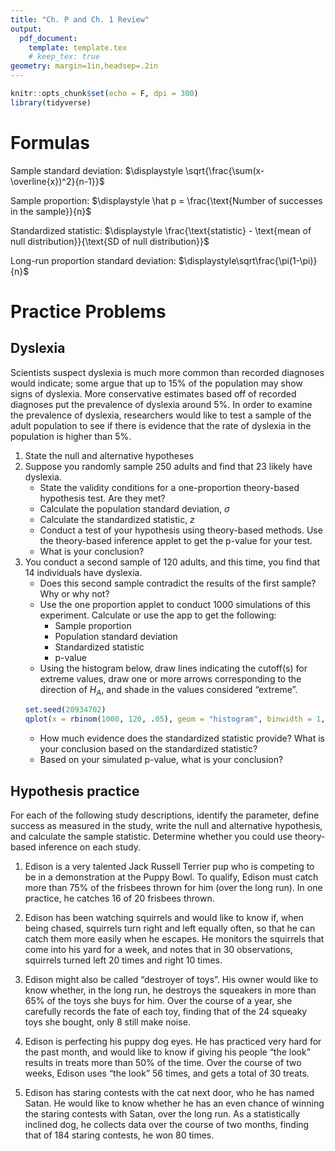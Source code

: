 ```yaml
---
title: "Ch. P and Ch. 1 Review"
output: 
  pdf_document:
    template: template.tex
    # keep_tex: true
geometry: margin=1in,headsep=.2in
---
```


```r
knitr::opts_chunk$set(echo = F, dpi = 300)
library(tidyverse)
```

# Formulas

Sample standard deviation: $\displaystyle \sqrt{\frac{\sum(x-\overline{x})^2}{n-1}}$

Sample proportion: $\displaystyle \hat p = \frac{\text{Number of successes in the sample}}{n}$

Standardized statistic: $\displaystyle \frac{\text{statistic} - \text{mean of null distribution}}{\text{SD of null distribution}}$

Long-run proportion standard deviation: $\displaystyle\sqrt\frac{\pi(1-\pi)}{n}$

# Practice Problems

## Dyslexia

Scientists suspect dyslexia is much more common than recorded diagnoses would indicate; some argue that up to 15% of the population may show signs of dyslexia. More conservative estimates based off of recorded diagnoses put the prevalence of dyslexia around 5%. In order to examine the prevalence of dyslexia, researchers would like to test a sample of the adult population to see if there is evidence that the rate of dyslexia in the population is higher than 5%.

1. State the null and alternative hypotheses\vfil\vfil
<!-- 2. Which of the following would be appropriate sampling methods? Why? -->
<!--     a. Ask travelers waiting at the airport to take a quick screening test while they wait\vfil -->
<!--     b. Mail a screening test to a random sample of addresses taken from a list of mailing addresses used by the post office\vfil -->
<!--     c. Call your neighbors and friends and ask them to take the screening test\vfil -->
<!--     d. Randomly select blocks from a city and ask adults at each house to take a screening test\vfil -->
<!-- \clearpage -->
2. Suppose you randomly sample 250 adults and find that 23 likely have dyslexia. 
    - State the validity conditions for a one-proportion theory-based hypothesis test. Are they met?\vfil
    - Calculate the population standard deviation, $\sigma$\vfil
    - Calculate the standardized statistic, $z$\vfil
    - Conduct a test of your hypothesis using theory-based methods. Use the theory-based inference applet to get the p-value for your test. \vfil
    - What is your conclusion?\vfil
\clearpage
3. You conduct a second sample of 120 adults, and this time, you find that 14 individuals have dyslexia.
    - Does this second sample contradict the results of the first sample? Why or why not?\vfil
    - Use the one proportion applet to conduct 1000 simulations of this experiment. Calculate or use the app to get the following:
        - Sample proportion\vfil
        - Population standard deviation\vfil
        - Standardized statistic\vfil
        - p-value\vfil
    - Using the histogram below, draw lines indicating the cutoff(s) for extreme values, draw one or more arrows corresponding to the direction of $H_A$, and shade in the values considered "extreme".
```r
set.seed(20934702)
qplot(x = rbinom(1000, 120, .05), geom = "histogram", binwidth = 1, color = I("black"), fill = I("grey80")) + theme_bw() + scale_x_continuous("Simulated Number of Individuals Testing Positive for Dyslexia")
```
    - How much evidence does the standardized statistic provide? What is your conclusion based on the standardized statistic?\vfil
    - Based on your simulated p-value, what is your conclusion?

\clearpage
## Hypothesis practice
For each of the following study descriptions, identify the parameter, define success as measured in the study, write the null and alternative hypothesis, and calculate the sample statistic. Determine whether you could use theory-based inference on each study.

1. Edison is a very talented Jack Russell Terrier pup who is competing to be in a demonstration at the Puppy Bowl. To qualify, Edison must catch more than 75% of the frisbees thrown for him (over the long run). In one practice, he catches 16 of 20 frisbees thrown.\vfil

2. Edison has been watching squirrels and would like to know if, when being chased, squirrels turn right and left equally often, so that he can catch them more easily when he escapes. He monitors the squirrels that come into his yard for a week, and notes that in 30 observations, squirrels turned left 20 times and right 10 times. \vfil

3. Edison might also be called "destroyer of toys". His owner would like to know whether, in the long run, he destroys the squeakers in more than 65% of the toys she buys for him. Over the course of a year, she carefully records the fate of each toy, finding that of the 24 squeaky toys she bought, only 8 still make noise.  \vfil

4. Edison is perfecting his puppy dog eyes. He has practiced very hard for the past month, and would like to know if giving his people "the look" results in treats more than 50% of the time. Over the course of two weeks, Edison uses "the look" 56 times, and gets a total of 30 treats. \vfil

5. Edison has staring contests with the cat next door, who he has named Satan. He would like to know whether he has an even chance of winning the staring contests with Satan, over the long run. As a statistically inclined dog, he collects data over the course of two months, finding that of 184 staring contests, he won 80 times.\vfil
